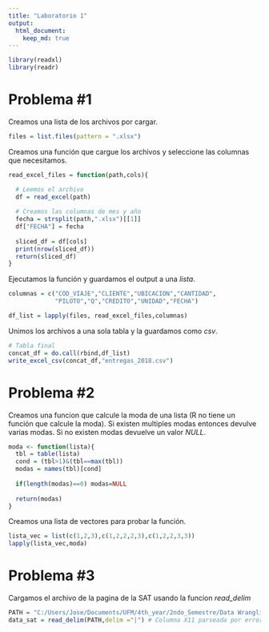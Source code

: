 ```yaml
---
title: "Laboratorio 1"
output:
  html_document:
    keep_md: true
---
```



```r
library(readxl)
library(readr)
```

# Problema #1

Creamos una lista de los archivos por cargar.

```r
files = list.files(pattern = ".xlsx")
```

Creamos una función que cargue los archivos y seleccione las columnas que necesitamos.

```r
read_excel_files = function(path,cols){

  # Leemos el archivo
  df = read_excel(path)
  
  # Creamos las columnas de mes y año
  fecha = strsplit(path,".xlsx")[[1]]
  df["FECHA"] = fecha
  
  sliced_df = df[cols]
  print(nrow(sliced_df))
  return(sliced_df)
}
```

Ejecutamos la función y guardamos el output a una *lista*.

```r
columnas = c("COD_VIAJE","CLIENTE","UBICACION","CANTIDAD",
             "PILOTO","Q","CREDITO","UNIDAD","FECHA")

df_list = lapply(files, read_excel_files,columnas)
```

Unimos los archivos a una sola tabla y la guardamos como *csv*.

```r
# Tabla final
concat_df = do.call(rbind,df_list)
write_excel_csv(concat_df,"entregas_2018.csv")
```



# Problema #2

Creamos una funcion que calcule la moda de una lista (R no tiene un función que calcule la moda). Si existen multiples modas entonces devulve varias modas. Si no existen modas devuelve un valor *NULL*.

```r
moda <- function(lista){
  tbl = table(lista)
  cond = (tbl>1)&(tbl==max(tbl))
  modas = names(tbl)[cond]
  
  if(length(modas)==0) modas=NULL
  
  return(modas)
}
```

Creamos una lista de vectores para probar la función.

```r
lista_vec = list(c(1,2,3),c(1,2,2,2,3),c(1,2,2,3,3))
lapply(lista_vec,moda)
```



# Problema #3

Cargamos el archivo de la pagina de la SAT usando la funcion *read_delim*

```r
PATH = "C:/Users/Jose/Documents/UFM/4th_year/2ndo_Semestre/Data Wrangling/Data/datos_sat/INE_PARQUE_VEHICULAR_080720.txt" # Path en mi maquina
data_sat = read_delim(PATH,delim ="|") # Columna X11 parseada por error (prob. un simbolo "|" extra)
```

